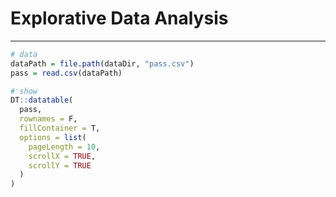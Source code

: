 # Explorative Data Analysis
***
```r
# data 
dataPath = file.path(dataDir, "pass.csv")
pass = read.csv(dataPath)

# show 
DT::datatable(
  pass,
  rownames = F,
  fillContainer = T,
  options = list(
    pageLength = 10,
    scrollX = TRUE,
    scrollY = TRUE
  )
) 
```
